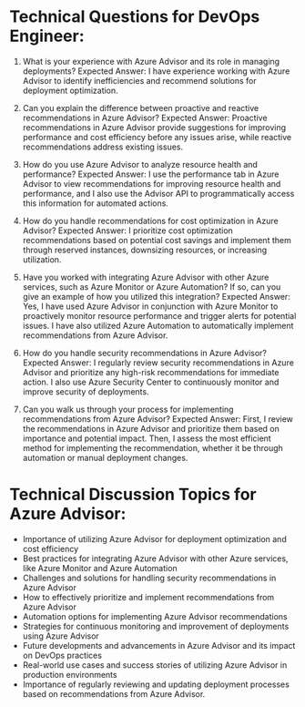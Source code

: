 

# Technical Questions for DevOps Engineer:
1. What is your experience with Azure Advisor and its role in managing deployments?
Expected Answer: I have experience working with Azure Advisor to identify inefficiencies and recommend solutions for deployment optimization.

2. Can you explain the difference between proactive and reactive recommendations in Azure Advisor?
Expected Answer: Proactive recommendations in Azure Advisor provide suggestions for improving performance and cost efficiency before any issues arise, while reactive recommendations address existing issues.

3. How do you use Azure Advisor to analyze resource health and performance?
Expected Answer: I use the performance tab in Azure Advisor to view recommendations for improving resource health and performance, and I also use the Advisor API to programmatically access this information for automated actions.

4. How do you handle recommendations for cost optimization in Azure Advisor?
Expected Answer: I prioritize cost optimization recommendations based on potential cost savings and implement them through reserved instances, downsizing resources, or increasing utilization.

5. Have you worked with integrating Azure Advisor with other Azure services, such as Azure Monitor or Azure Automation? If so, can you give an example of how you utilized this integration?
Expected Answer: Yes, I have used Azure Advisor in conjunction with Azure Monitor to proactively monitor resource performance and trigger alerts for potential issues. I have also utilized Azure Automation to automatically implement recommendations from Azure Advisor.

6. How do you handle security recommendations in Azure Advisor?
Expected Answer: I regularly review security recommendations in Azure Advisor and prioritize any high-risk recommendations for immediate action. I also use Azure Security Center to continuously monitor and improve security of deployments.

7. Can you walk us through your process for implementing recommendations from Azure Advisor?
Expected Answer: First, I review the recommendations in Azure Advisor and prioritize them based on importance and potential impact. Then, I assess the most efficient method for implementing the recommendation, whether it be through automation or manual deployment changes.

# Technical Discussion Topics for Azure Advisor:
- Importance of utilizing Azure Advisor for deployment optimization and cost efficiency
- Best practices for integrating Azure Advisor with other Azure services, like Azure Monitor and Azure Automation
- Challenges and solutions for handling security recommendations in Azure Advisor
- How to effectively prioritize and implement recommendations from Azure Advisor
- Automation options for implementing Azure Advisor recommendations
- Strategies for continuous monitoring and improvement of deployments using Azure Advisor
- Future developments and advancements in Azure Advisor and its impact on DevOps practices
- Real-world use cases and success stories of utilizing Azure Advisor in production environments
- Importance of regularly reviewing and updating deployment processes based on recommendations from Azure Advisor.